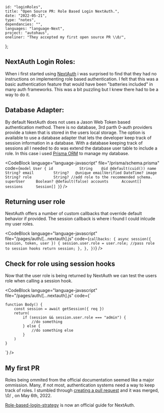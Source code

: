 
    id: "loginRoles",
    title: "Open Source PR: Role Based Login NextAuth.",
    date: "2022-05-21",
    type: "notes",
    dependancies: "",
    languages: "language-Next",
    project: "autohaus",
    oneliner: "They accepted my first open source PR \\0/",
};

## NextAuth Login Roles:

When i first started using [NextAuth](https://next-auth.js.org/getting-started/introduction) i was surprised to find that they had no instructions on implementing role based
authentication. I felt that this was a basic authentication feature that would have been "batteries included" in many auth frameworks. This was a bit puzzling but I knew there had to be
a way to do it.

## Database Adapter:

By default NextAuth does not uses a Jason Web Token based authentication method. There is no database, 3rd parth 0-auth providers provide a token that is stored in the users local storage.
The option is available to use a database adapter that lets the developer keep track of session information in a database. With a database keeping track of sessions all I needed to do was
extend the database user table to include a role. In this case i used [Prisma ORM](https://www.prisma.io/) to manage my database.

<CodeBlock
    language="language-javascript"
    file="/prisma/schema.prisma"
    code={`
    model User {
    id            String    @id @default(cuid())
    name          String?
    email         String?   @unique
    emailVerified DateTime?
    image         String?
    role          String? //add role to the recommended schema.
    superUser     Boolean? @default(false)
    accounts      Account[]
    sessions      Session[]
    }
`}
/>

## Returning user role

NextAuth offers a number of custom callbacks that override default behavior if provided. The session callback is where i found I could inlcude my user roles.

<CodeBlock
    language="language-javascript"
    file="/pages/auth/[...nextauth].js"
    code={`
        callbacks: {
            async session({ session, token, user }) {
                session.user.role = user.role; //pass role to session hooks
                return session;
            },
        },
    })
`}
/>

## Check for role using session hooks

Now that the user role is being returned by NextAuth we can test the users role when calling a session hook.

<CodeBlock
    language="language-javascript"
    file="/pages/auth/[...nextauth].js"
    code={`

    function Body() {
        const session = await getSession({ req })
        return(
            if (session && session.user.role === "admin") {
                //do something
            } else {
                //do something else
            }
        )
    }

`}
/>

## My first PR

Roles being ommited from the official documentation seemed like a major ommission. Many, if not most, authentication systems need a way to keep track of roles.
I stumbled through [creating a pull request](https://github.com/nextauthjs/next-auth/pull/4449) and it was merged, \\0/ , on May 6th, 2022.

[Role-based-login-strategy](https://next-auth.js.org/tutorials/role-based-login-strategy) is now an official guide for NextAuth.
